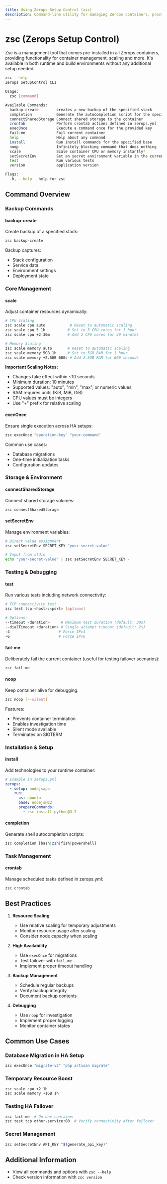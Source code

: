 ```yaml
---
title: Using Zerops Setup Control (zsc)
description: Command-line utility for managing Zerops containers, providing functionality for scaling, backups, environment management, and runtime operations
---
```


# zsc (Zerops Setup Control)

Zsc is a management tool that comes pre-installed in all Zerops containers, providing functionality for container management, scaling and more. It's available in both runtime and build environments without any additional setup needed.

```sh
zsc --help
Zerops SetupControl CLI

Usage:
  zsc [command]

Available Commands:
  backup-create        creates a new backup of the specified stack
  completion           Generate the autocompletion script for the specified shell
  connectSharedStorage Connect shared storage to the container
  crontab              Perform crontab actions defined in zerops.yml
  execOnce             Execute a command once for the provided key
  fail-me              Fail current container
  help                 Help about any command
  install              Run install commands for the specified base
  noop                 Infinitely blocking command that does nothing
  scale                Scale container CPU or memory instantly*
  setSecretEnv         Set an secret environment variable in the current stack context
  test                 Run various tests
  version              application version

Flags:
  -h, --help   help for zsc
```

## Command Overview

### Backup Commands

#### backup-create
Create backup of a specified stack:

```bash
zsc backup-create
```

Backup captures:
- Stack configuration
- Service data
- Environment settings
- Deployment state


### Core Management

#### scale
Adjust container resources dynamically:

```bash
# CPU Scaling
zsc scale cpu auto           # Reset to automatic scaling
zsc scale cpu 5 1h          # Set to 5 CPU cores for 1 hour
zsc scale cpu +2 30m        # Add 2 CPU cores for 30 minutes

# Memory Scaling
zsc scale memory auto       # Reset to automatic scaling
zsc scale memory 5GB 1h     # Set to 5GB RAM for 1 hour
zsc scale memory +2.5GB 600s # Add 2.5GB RAM for 600 seconds
```

**Important Scaling Notes:**
- Changes take effect within ~10 seconds
- Minimum duration: 10 minutes
- Supported values: "auto", "min", "max", or numeric values
- RAM requires units (KiB, MiB, GiB)
- CPU values must be integers
- Use "+" prefix for relative scaling

#### execOnce
Ensure single execution across HA setups:

```bash
zsc execOnce "operation-key" "your-command"
```

Common use cases:
- Database migrations
- One-time initialization tasks
- Configuration updates

### Storage & Environment

#### connectSharedStorage
Connect shared storage volumes:

```bash
zsc connectSharedStorage
```

#### setSecretEnv
Manage environment variables:

```bash
# Direct value assignment
zsc setSecretEnv SECRET_KEY "your-secret-value"

# Input from stdin
echo "your-secret-value" | zsc setSecretEnv SECRET_KEY -
```

### Testing & Debugging

#### test
Run various tests including network connectivity:

```bash
# TCP connectivity test
zsc test tcp <host>:<port> [options]

# Options:
--timeout <duration>     # Maximum test duration (default: 30s)
--dialTimeout <duration> # Single attempt timeout (default: 2s)
-4                      # Force IPv4
-6                      # Force IPv6
```

#### fail-me
Deliberately fail the current container (useful for testing failover scenarios):

```bash
zsc fail-me
```

#### noop
Keep container alive for debugging:

```bash
zsc noop [--silent]
```

Features:
- Prevents container termination
- Enables investigation time
- Silent mode available
- Terminates on SIGTERM

### Installation & Setup

#### install
Add technologies to your runtime container:

```yaml
# Example in zerops.yml
zerops:
  - setup: nodejsapp
    run:      
      os: ubuntu
      base: nodejs@22
      prepareCommands:
        - zsc install python@3.7
```

#### completion
Generate shell autocompletion scripts:

```bash
zsc completion [bash|zsh|fish|powershell]
```

### Task Management

#### crontab
Manage scheduled tasks defined in zerops.yml:

```bash
zsc crontab
```

## Best Practices

1. **Resource Scaling**
   - Use relative scaling for temporary adjustments
   - Monitor resource usage after scaling
   - Consider node capacity when scaling

2. **High Availability**
   - Use `execOnce` for migrations
   - Test failover with `fail-me`
   - Implement proper timeout handling

3. **Backup Management**
   - Schedule regular backups
   - Verify backup integrity
   - Document backup contents

4. **Debugging**
   - Use `noop` for investigation
   - Implement proper logging
   - Monitor container states

## Common Use Cases

### Database Migration in HA Setup
```bash
zsc execOnce "migrate-v2" "php artisan migrate"
```

### Temporary Resource Boost
```bash
zsc scale cpu +2 1h
zsc scale memory +1GB 1h
```

### Testing HA Failover
```bash
zsc fail-me  # On one container
zsc test tcp other-service:80  # Verify connectivity after failover
```

### Secret Management
```bash
zsc setSecretEnv API_KEY "$(generate_api_key)"
```

## Additional Information

- View all commands and options with `zsc --help`
- Check version information with `zsc version`
